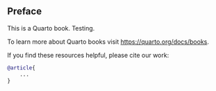 
::: {.content-hidden when-format="pdf"}
# Preface {.unnumbered}

This is a Quarto book. Testing.

To learn more about Quarto books visit <https://quarto.org/docs/books>.

If you find these resources helpful, please cite our work:
```bibtex
@article{
    ...
}
```
:::
